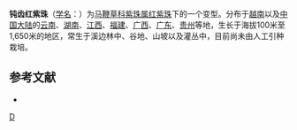 {{Infraspeciesbox
| image = 
| image_caption = 
| status = 
| status_system = 
| genus = Callicarpa 
| species = rubella
| varietas = crenata
| authority = C. P'ei
}}
'''钝齿红紫珠'''（[[学名|学名]]：{{lang|la|'''''Callicarpa rubella'' f. ''crenata'''''}}）为[[马鞭草科|马鞭草科]][[紫珠属|紫珠属]][[红紫珠|红紫珠]]下的一个变型。分布于[[越南|越南]]以及[[中国大陆|中国大陆]]的[[云南|云南]]、[[湖南|湖南]]、[[江西|江西]]、[[福建|福建]]、[[广西|广西]]、[[广东|广东]]、[[贵州|贵州]]等地，生长于海拔100米至1,650米的地区，常生于溪边林中、谷地、山坡以及灌丛中，目前尚未由人工引种栽培。 

== 参考文献 ==
* {{CPNI| zh=钝齿红紫珠 | id=017-37304 | binomial=Callicarpa rubella | authority=C. P'ei | form=crenata | accessdate=2013-01-17}}

{{Taxonbar}}

[[Category:紫珠属|D]]